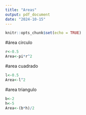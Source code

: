 ```yaml
---
title: "Areas"
output: pdf_document
date: "2024-10-15"
---
```


```r
knitr::opts_chunk$set(echo = TRUE)
```

#área circulo

```r
r<-0.5
Area<-pi*r^2
```

#area cuadrado

```r
l<-0.5
Area<-l^2
```


#area triangulo

```r
b<-2
h<-5
Area<-(b*h)/2
```



